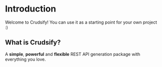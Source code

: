 # Introduction
 
Welcome to Crudsify! You can use it as a starting point for your own project :)

## What is Crudsify?

A **simple**, **powerful** and **flexible** REST API generation package with everything you love.
